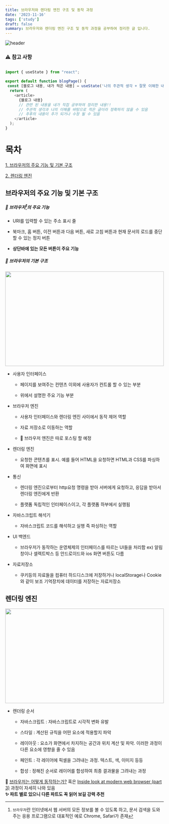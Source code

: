 ```yaml
---
title: 브라우저와 렌더링 엔진 구조 및 동작 과정
date: '2023-11-16'
tags: ['study']
draft: false
summary: 브라우저와 렌더링 엔진 구조 및 동작 과정을 공부하여 정리한 글 입니다.
---
```


![header](https://capsule-render.vercel.app/api?type=rect&color=auto&text=%20%20STUDY%20%20&fontAlign=30&fontSize=15&textBg=true&desc=강의%20내용을%20바탕으로%20나의%20경험,생각을%20작성&descAlign=60&descAlignY=50&animation=twinkling)

### ⚠ 참고 사항

```javascript

import { useState } from "react";

export default function blogPage() {
 const [블로그 내용, 내가 적은 내용] = useState('나의 주관적 생각 + 잘못 이해한 내용')
  return (
    <article>
      {블로그 내용}
      // 관련 된 내용을 내가 직접 공부하여 정리한 내용!!
      // 주관적 생각과 나의 이해를 바탕으로 적은 글이라 정확하지 않을 수 있음
      // 추후의 내용이 추가 되거나 수정 될 수 있음
    </article>
  );
}

```

# 목차

[1. 브라우저의 주요 기능 및 기본 구조](#브라우저의-주요-기능-및-기본-구조)

[2. 렌더링 엔진](#렌더링-엔진)

## 브라우저의 주요 기능 및 기본 구조

##### 🚩 브라우저[^1]의 주요 기능

- URI를 입력할 수 있는 주소 표시 줄

- 북마크, 홈 버튼, 이전 버튼과 다음 버튼, 새로 고침 버튼과 현재 문서의 로드를 중단할 수 있는 정지 버튼

- **상단바에 있는 모든 버튼이 주요 기능**

##### 🚩 브라우저의 기본 구조

<img
  src="https://velog.velcdn.com/images/dahyeon405/post/772bda8b-98a3-40f8-a79f-4d2cf6be53b6/image.png"
  width="100%"
  height="300"
/>

- 사용자 인터페이스

  - 페이지를 보여주는 컨텐츠 이외에 사용자가 컨트롤 할 수 있는 부분

  - 위에서 설명한 주요 기능 부분

- 브라우저 엔진

  - 사용자 인터페이스와 렌더링 엔진 사이에서 동작 제어 역할

  - 자료 저장소로 이동하는 역할

  - 📌 브라우저 엔진은 따로 포스팅 할 예정

- 렌더링 엔진

  - 요청한 콘텐츠를 표시. 예를 들어 HTML을 요청하면 HTML과 CSS를 파싱하여 화면에 표시

- 통신

  - 렌더링 엔진으로부터 http요청 명령을 받아 서버에게 요청하고, 응답을 받아서 렌더링 엔진에게 반환

  - 플랫폼 독립적인 인터페이스이고, 각 플랫폼 하부에서 실행됨

- 자바스크립트 해석기

  - 자바스크립트 코드를 해석하고 실행 즉 파싱하는 역할

- UI 백엔드

  - 브라우저가 동작하는 운영체제의 인터페이스를 따르는 UI들을 처리함 ex) 알림창이나 셀렉트박스 등 안드로이드와 ios 화면 버튼도 다름

- 자료저장소

  - 쿠키등의 자료들을 컴퓨터 하드디스크에 저장하거나 localStorage나 Cookie와 같이 보조 기억장치에 데이터를 저장하는 자료저장소

## 렌더링 엔진

<img
  src="https://img1.daumcdn.net/thumb/R1280x0/?scode=mtistory2&fname=https%3A%2F%2Fblog.kakaocdn.net%2Fdn%2FbxC9yx%2Fbtq5Q7VBqvf%2F3MGXXVK8gGI758znlJr5h1%2Fimg.png"
  width="100%"
  height="300"
/>

- 렌더링 순서

  - 자바스크립트 : 자바스크립트로 시각적 변화 유발

  - 스타일 : 계산된 규칙을 어떤 요소에 적용할지 파악

  - 레이아웃 : 요소가 화면에서 차지하는 공간과 위치 계산 및 파악. 이러한 과정이 다른 요소에 영향을 줄 수 있음

  - 페인트 : 각 레이어에 픽셀을 그려내는 과정. 텍스트, 색, 이미지 등등

  - 합성 : 정해진 순서로 레이어를 합성하여 최종 결과물을 그려내는 과정

📌 [브라우저는 어떻게 동작하는가?](https://d2.naver.com/helloworld/5237120) 혹은 [Inside look at modern web browser (part 3)](https://developer.chrome.com/blog/inside-browser-part3/) 과정이 자세히 나와 있음  
**✨ 파트 별로 있으니 다른 파트도 꼭 읽어 보길 강력 추천**

[^1]: `브라우저`란 인터넷에서 웹 서버의 모든 정보를 볼 수 있도록 하고, 문서 검색을 도와주는 응용 프로그램으로 대표적인 예로 Chrome, Safari가 존재
